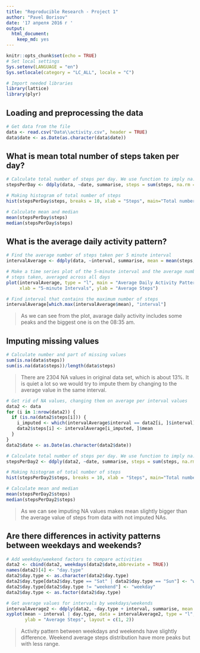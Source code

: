---
title: "Reproducible Research - Project 1"
author: "Pavel Borisov"
date: '17 апреля 2016 г '
output: 
  html_document: 
    keep_md: yes
---

```{r setup, results='hide'}
knitr::opts_chunk$set(echo = TRUE)
# Set local settings
Sys.setenv(LANGUAGE = "en")
Sys.setlocale(category = "LC_ALL", locale = "C")

# Import needed libraries
library(lattice)
library(plyr)
```


## Loading and preprocessing the data
```{r loaddata}
# Get data from the file
data <- read.csv("Data\\activity.csv", header = TRUE)
data$date <- as.Date(as.character(data$date))
```

## What is mean total number of steps taken per day?
```{r averageperday}
# Calculate total number of steps per day. We use function to imply na.rm = TRUE
stepsPerDay <- ddply(data, ~date, summarise, steps = sum(steps, na.rm = TRUE))

# Making histogram of total number of steps
hist(stepsPerDay$steps, breaks = 10, xlab = "Steps", main="Total number of steps each day")

# Calculate mean and median
mean(stepsPerDay$steps)
median(stepsPerDay$steps)
```

## What is the average daily activity pattern?
```{r dailyactivity}
# Find the average number of steps taken per 5 minute interval
intervalAverage <- ddply(data, ~interval, summarise, mean = mean(steps, na.rm = TRUE))

# Make a time series plot of the 5-minute interval and the average number of
# steps taken, averaged across all days
plot(intervalAverage, type = "l", main = "Average Daily Activity Pattern", 
     xlab = "5-minute Intervals", ylab = "Average Steps")

# Find interval that contains the maximum number of steps
intervalAverage[which.max(intervalAverage$mean), "interval"]
```

> As we can see from the plot, avarage daily activity includes some peaks and the biggest one is on the 08:35 am.

## Imputing missing values
```{r numofna}
# Calculate number and part of missing values
sum(is.na(data$steps))
sum(is.na(data$steps))/length(data$steps)
```

> There are 2304 NA values in original data set, which is about 13%. It is quiet a lot so we would try to impute them
> by changing to the average value in the same interval.
 
```{r imputena}
# Get rid of NA values, changing them on average per interval values
data2 <- data
for (i in 1:nrow(data2)) {
  if (is.na(data2$steps[i])) {
    i_imputed <- which(intervalAverage$interval == data2[i, ]$interval)
    data2$steps[i] <- intervalAverage[i_imputed, ]$mean
  }
}
data2$date <- as.Date(as.character(data2$date))

# Calculate total number of steps per day. We use function to imply na.rm = TRUE
stepsPerDay2 <- ddply(data2, ~date, summarise, steps = sum(steps, na.rm = TRUE))

# Making histogram of total number of steps
hist(stepsPerDay2$steps, breaks = 10, xlab = "Steps", main="Total number of steps each day")

# Calculate mean and median
mean(stepsPerDay2$steps)
median(stepsPerDay2$steps)
```

> As we can see imputing NA values makes mean slightly bigger than the average value of steps
> from data with not imputed NAs.

## Are there differences in activity patterns between weekdays and weekends?
```{r daytypepatterns}
# Add weekday/weekend factors to compare activities
data2 <- cbind(data2, weekdays(data2$date,abbreviate = TRUE))
names(data2)[4] <- "day.type"
data2$day.type <- as.character(data2$day.type)
data2$day.type[data2$day.type == "Sat" | data2$day.type == "Sun"] <- "weekend"
data2$day.type[data2$day.type != "weekend"] <- "weekday"
data2$day.type <- as.factor(data2$day.type)

# Get average values for intervals by weekdays/weekends
intervalAverage2 <- ddply(data2, ~day.type + interval, summarise, mean = mean(steps, na.rm = TRUE))
xyplot(mean ~ interval | day.type, data = intervalAverage2, type = "l", xlab = "Interval", 
       ylab = "Average Steps", layout = c(1, 2))
```

> Activity pattern between weekdays and weekends have slightly difference.
> Weekend average steps distribution have more peaks but with less range.